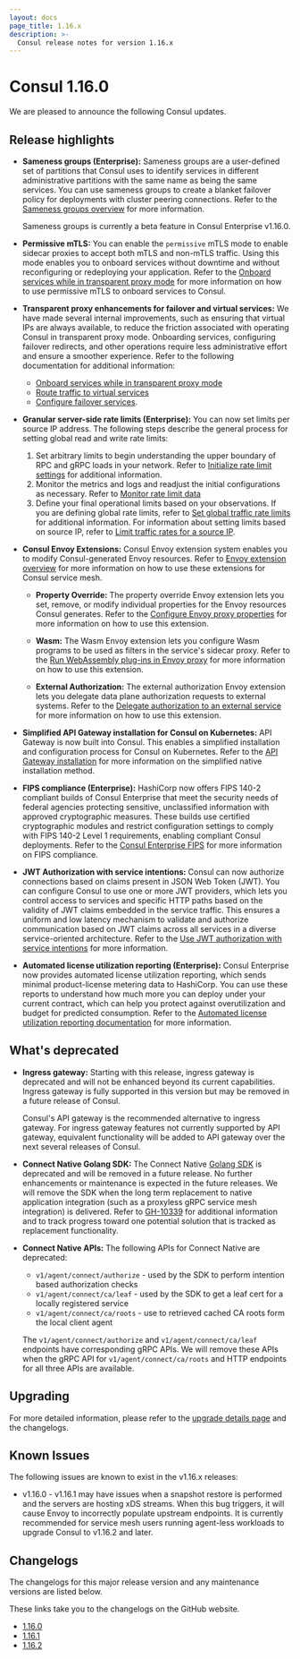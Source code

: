 ```yaml
---
layout: docs
page_title: 1.16.x
description: >-
  Consul release notes for version 1.16.x
---
```


# Consul 1.16.0

We are pleased to announce the following Consul updates. 

## Release highlights

- **Sameness groups (Enterprise):** Sameness groups are a user-defined set of partitions that Consul uses to identify services in different administrative partitions with the same name as being the same services. You can use sameness groups to create a blanket failover policy for deployments with cluster peering connections. Refer to the [Sameness groups overview](/consul/docs/connect/cluster-peering/usage/create-sameness-groups) for more information.

   <Note> Sameness groups is currently a beta feature in Consul Enterprise v1.16.0. </Note>

- **Permissive mTLS:** You can enable the `permissive` mTLS mode to enable sidecar proxies to accept both mTLS and non-mTLS traffic. Using this mode enables you to onboard services without downtime and without reconfiguring or redeploying your application. Refer to the [Onboard services while in transparent proxy mode](/consul/docs/k8s/connect/onboarding-tproxy-mode) for more information on how to use permissive mTLS to onboard services to Consul.

- **Transparent proxy enhancements for failover and virtual services:** We have made several internal improvements, such as ensuring that virtual IPs are always available, to reduce the friction associated with operating Consul in transparent proxy mode. Onboarding services, configuring failover redirects, and other operations require less administrative effort and ensure a smoother experience. Refer to the following documentation for additional information: 

    - [Onboard services while in transparent proxy mode](/consul/docs/k8s/connect/onboarding-tproxy-mode)
    - [Route traffic to virtual services](/consul/docs/k8s/l7-traffic/route-to-virtual-services)
    - [Configure failover services](/consul/docs/k8s/l7-traffic/failover-tproxy).

- **Granular server-side rate limits (Enterprise):** You can now set limits per source IP address. The following steps describe the general process for setting global read and write rate limits:

    1. Set arbitrary limits to begin understanding the upper boundary of RPC and gRPC loads in your network. Refer to [Initialize rate limit settings](/consul/docs/agent/limits/usage/init-rate-limits) for additional information.
    1. Monitor the metrics and logs and readjust the initial configurations as necessary. Refer to [Monitor rate limit data](/consul/docs/agent/limits/usage/monitor-rate-limits)
    1. Define your final operational limits based on your observations. If you are defining global rate limits, refer to [Set global traffic rate limits](/consul/docs/agent/limits/usage/set-global-traffic-rate-limits) for additional information. For information about setting limits based on source IP, refer to [Limit traffic rates for a source IP](/consul/docs/agent/limits/usage/limit-request-rates-from-ips).

- **Consul Envoy Extensions:** Consul Envoy extension system enables you to modify Consul-generated Envoy resources. Refer to [Envoy extension overview](/consul/docs/connect/proxies/envoy-extensions) for more information on how to use these extensions for Consul service mesh.

    - **Property Override:** The property override Envoy extension lets you set, remove, or modify individual properties for the Envoy resources Consul generates. Refer to the [Configure Envoy proxy properties](/consul/docs/connect/proxies/envoy-extensions/usage/property-override) for more information on how to use this extension. 

    - **Wasm:** The Wasm Envoy extension lets you configure Wasm programs to be used as filters in the service's sidecar proxy. Refer to the [Run WebAssembly plug-ins in Envoy proxy](/consul/docs/connect/proxies/envoy-extensions/usage/wasm) for more information on how to use this extension. 

    - **External Authorization:** The external authorization Envoy extension lets you delegate data plane authorization requests to external systems. Refer to the [Delegate authorization to an external service](/consul/docs/connect/proxies/envoy-extensions/usage/ext-authz) for more information on how to use this extension. 

- **Simplified API Gateway installation for Consul on Kubernetes:** API Gateway is now built into Consul. This enables a simplified installation and configuration process for Consul on Kubernetes. Refer to the [API Gateway installation](/consul/docs/api-gateway/install) for more information on the simplified native installation method. 

- **FIPS compliance (Enterprise):** HashiCorp now offers FIPS 140-2 compliant builds of Consul Enterprise that meet the security needs of federal agencies protecting sensitive, unclassified information with approved cryptographic measures. These builds use certified cryptographic modules and restrict configuration settings to comply with FIPS 140-2 Level 1 requirements, enabling compliant Consul deployments. Refer to the [Consul Enterprise FIPS](/consul/docs/enterprise/fips) for more information on FIPS compliance.

- **JWT Authorization with service intentions:** Consul can now authorize connections based on claims present in JSON Web Token (JWT). You can configure Consul to use one or more JWT providers, which lets you control access to services and specific HTTP paths based on the validity of JWT claims embedded in the service traffic. This ensures a uniform and low latency mechanism to validate and authorize communication based on JWT claims across all services in a diverse service-oriented architecture. Refer to the [Use JWT authorization with service intentions](/consul/docs/connect/intentions/jwt-authorization) for more information.

- **Automated license utilization reporting (Enterprise):** Consul Enterprise now provides automated license utilization reporting, which sends minimal product-license metering data to HashiCorp. You can use these reports to understand how much more you can deploy under your current contract, which can help you protect against overutilization and budget for predicted consumption. Refer to the [Automated license utilization reporting documentation](/consul/docs/enterprise/license/utilization-reporting) for more information. 

## What's deprecated

- **Ingress gateway:** Starting with this release, ingress gateway is deprecated and will not be enhanced beyond its current capabilities. Ingress gateway is fully supported in this version but may be removed in a future release of Consul. 

  Consul's API gateway is the recommended alternative to ingress gateway. For ingress gateway features not currently supported by API gateway, equivalent functionality will be added to API gateway over the next several releases of Consul.

- **Connect Native Golang SDK:** The Connect Native [Golang SDK](https://github.com/hashicorp/consul/tree/main/connect) is deprecated and will be removed in a future release. No further enhancements or maintenance is expected in the future releases. We will remove the SDK when the long term replacement to native application integration (such as a proxyless gRPC service mesh integration) is delivered. Refer to [GH-10339](https://github.com/hashicorp/consul/issues/10339) for additional information and to track progress toward one potential solution that is tracked as replacement functionality.

- **Connect Native APIs:** The following APIs for Connect Native are deprecated: 
  - `v1/agent/connect/authorize` - used by the SDK to perform intention based authorization checks
  - `v1/agent/connect/ca/leaf` - used by the SDK to get a leaf cert for a locally registered service
  - `v1/agent/connect/ca/roots` - use to retrieved cached CA roots form the local client agent
  
  The `v1/agent/connect/authorize` and `v1/agent/connect/ca/leaf` endpoints have corresponding gRPC APIs. We will remove these APIs when the gRPC API for `v1/agent/connect/ca/roots` and HTTP endpoints for all three APIs are available. 

## Upgrading

For more detailed information, please refer to the [upgrade details page](/consul/docs/upgrading/upgrade-specific) and the changelogs.

## Known Issues

The following issues are known to exist in the v1.16.x releases:

- v1.16.0 - v1.16.1 may have issues when a snapshot restore is performed
    and the servers are hosting xDS streams. When this bug triggers, it
    will cause Envoy to incorrectly populate upstream endpoints. It is
    currently recommended for service mesh users running agent-less
    workloads to upgrade Consul to v1.16.2 and later.

## Changelogs

The changelogs for this major release version and any maintenance versions are listed below.

<Note> These links take you to the changelogs on the GitHub website. </Note>

- [1.16.0](https://github.com/hashicorp/consul/releases/tag/v1.16.0)
- [1.16.1](https://github.com/hashicorp/consul/releases/tag/v1.16.1)
- [1.16.2](https://github.com/hashicorp/consul/releases/tag/v1.16.2)
